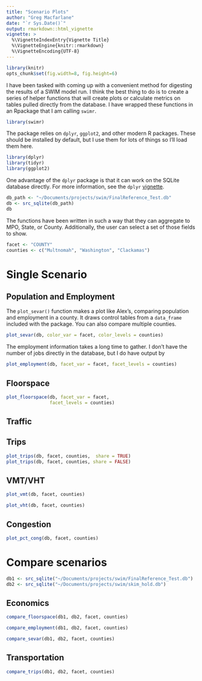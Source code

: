 ```yaml
---
title: "Scenario Plots"
author: "Greg Macfarlane"
date: "`r Sys.Date()`"
output: rmarkdown::html_vignette
vignette: >
  %\VignetteIndexEntry{Vignette Title}
  %\VignetteEngine{knitr::rmarkdown}
  %\VignetteEncoding{UTF-8}
---
```

```r
library(knitr)
opts_chunk$set(fig.width=8, fig.height=6)
```

I have been tasked with coming up with a convenient method for digesting the 
results of a SWIM model run. I think the best thing to do is to create a series 
of helper functions that will create plots or calculate metrics on tables pulled
directly from the database. I have wrapped these functions in an Rpackage that I
am calling `swimr`.


```r
library(swimr)
```

The package relies on `dplyr`, `ggplot2`, and other modern R packages. These
should be installed by default, but I use them for lots of things so I'll load
them here.

```r
library(dplyr)
library(tidyr)
library(ggplot2)
```

One advantage of the `dplyr` package is that it can work on the SQLite database
directly. For more information, see the `dplyr`
[vignette](http://cran.r-project.org/web/packages/dplyr/vignettes/databases.html).

```r
db_path <- "~/Documents/projects/swim/FinalReference_Test.db"
db <- src_sqlite(db_path)
db
```

The functions have been written in such a way that they can aggregate
to MPO, State, or County. Additionally, the user can select a set of those
fields to show. 
```r
facet <- "COUNTY"
counties <- c("Multnomah", "Washington", "Clackamas")
```

# Single Scenario

## Population and Employment

The `plot_sevar()` function makes a plot like Alex's, comparing population and 
employment in a county. It draws control tables from a `data_frame` included
with the package. You can also compare multiple counties.


```r
plot_sevar(db, color_var = facet, color_levels = counties)
```

The employment information takes a long time to gather. I don't have the number
of jobs directly in the database, but I do have output by 

```r
plot_employment(db, facet_var = facet, facet_levels = counties)
```


## Floorspace

```r
plot_floorspace(db, facet_var = facet,
                facet_levels = counties)
```


## Traffic


## Trips
```r
plot_trips(db, facet, counties,  share = TRUE)
plot_trips(db, facet, counties, share = FALSE)
```

## VMT/VHT
```r
plot_vmt(db, facet, counties)
```

```r
plot_vht(db, facet, counties)
```

## Congestion
```r
plot_pct_cong(db, facet, counties)
```

# Compare scenarios

```r
db1 <- src_sqlite("~/Documents/projects/swim/FinalReference_Test.db")
db2 <- src_sqlite("~/Documents/projects/swim/skim_hold.db")
```

## Economics

```r
compare_floorspace(db1, db2, facet, counties)
```

```r
compare_employment(db1, db2, facet, counties)
```

```r
compare_sevar(db1, db2, facet, counties)
```

## Transportation
```r
compare_trips(db1, db2, facet, counties)
```

